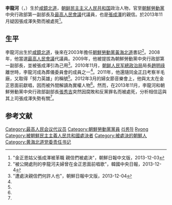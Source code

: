 '''李龍河'''（{{lang-ko|리룡하}}，{{bd|1947年||2013年|11月|catIdx=Lee}}）生於[[咸鏡北道|咸鏡北道]]，[[朝鲜民主主义人民共和国|朝鲜民主主义人民共和国]]政治人物，官至[[朝鮮勞動黨|朝鮮勞動黨]]中央行政部第一副部長及[[最高人民會議|最高人民會議]]代議員，也是[[張成澤|張成澤]]的親信。於2013年11月疑因張成澤失勢而被處死<ref name="chosun">"金正恩姑父張成澤被革職 親信們被處決"，朝鮮日報中文版，2013-12-03</ref>。

==生平==
李龍河出生於[[咸鏡北道|咸鏡北道]]，後來在2003年擔任[[朝鮮勞動黨|朝鮮勞動黨]][[黃海北道|黃海北道]]書記<ref name="kor">"被公開處刑的李龍河夫婦曾在金正恩面前唱歌"，韓國中央日報，2013-12-4</ref>。2008年，他當選[[最高人民會議|最高人民會議]]代議員。2009年，他被提拔為朝鮮勞動黨中央行政部第一副部長，並被張成澤引為己用<ref name="chosun1">"遭處決親信們何許人也"，朝鮮日報中文版，2013-12-04</ref>。2010年11月，[[朝鲜人民军總政治局|朝鲜人民军總政治局]]局長[[趙明祿|趙明祿]]離世時，李龍河成為葬儀委員會的成員之一<ref name="chosun1"/>。2011年，他還隨同[[金正日|金正日]]考察羊毛廠，又取得「努力英雄」的稱號<ref name="kor"/>。2012年3月的婦女節音樂會上，他與太太在金正恩面前獻唱，因而被外間解讀為實權人物<ref name="chosun1"/>。然而，在2013年11月，李龍河和朝鮮勞動黨中央行政部副部長[[張秀吉|張秀吉]]突然因腐敗和反黨罪名而被處死，分析相信這與其上司張成澤失勢有關<ref name="chosun"/>。

==参考文献==
{{reflist}}

{{DEFAULTSORT:Lee}}
[[Category:最高人民会议代议员|Category:最高人民会议代议员]]
[[Category:朝鮮勞動黨黨員|Category:朝鮮勞動黨黨員]]
[[Category:咸鏡北道出身人物|리룡하]]
[[Category:李姓|Ryong]]
[[Category:被朝鮮民主主義人民共和國處決者|Category:被朝鮮民主主義人民共和國處決者]]
[[Category:被處決的朝鮮人|Category:被處決的朝鮮人]]
[[Category:黄海北道党委责任书记|Category:黄海北道党委责任书记]]